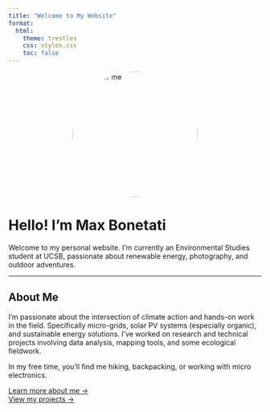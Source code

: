 ```yaml
---
title: "Welcome to My Website"
format:
  html:
    theme: trestles
    css: styles.css 
    toc: false
---
```


<img src="images/me.jpg" alt="Photo of me" width="250px" style="border-radius: 50%; display: block; margin: 0 auto;"/>

# Hello! I’m Max Bonetati

Welcome to my personal website. I’m currently an Environmental Studies student at UCSB, passionate about renewable energy, photography, and outdoor adventures.

------------------------------------------------------------------------

## About Me

I’m passionate about the intersection of climate action and hands-on work in the field. Specifically micro-grids, solar PV systems (especially organic), and sustainable energy solutions. I’ve worked on research and technical projects involving data analysis, mapping tools, and some ecological fieldwork.

In my free time, you’ll find me hiking, backpacking, or working with micro electronics.

[Learn more about me →](about.qmd)\
[View my projects →](project.qmd)
